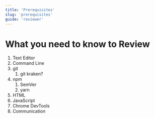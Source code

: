 ```yaml
---
title: 'Prerequisites'
slug: 'prerequisites'
guide: 'reviewer'
---
```


# What you need to know to Review

1. Text Editor
2. Command Line
3. git
    1. git kraken?
4. npm 
    1. SemVer
    2. yarn
5. HTML
6. JavaScript
7. Chrome DevTools
8. Communication